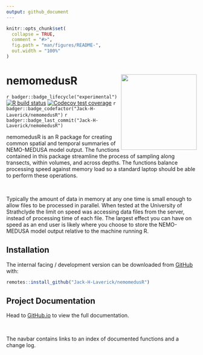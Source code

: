 ```yaml
---
output: github_document
---
```


<!-- README.md is generated from README.Rmd. Please edit that file -->

```r
knitr::opts_chunk$set(
  collapse = TRUE,
  comment = "#>",
  fig.path = "man/figures/README-",
  out.width = "100%"
)
```

# nemomedusR <a href='https://jack-h-laverick.github.io/nemomedusR'><img src='man/figures/logo.svg' align="right" height="200" /></a>

<!-- badges: start -->
`r badger::badge_lifecycle("experimental")`
[![R build status](https://github.com/Jack-H-Laverick/nemomedusR/workflows/R-CMD-check/badge.svg)](https://github.com/Jack-H-Laverick/nemomedusR/actions)
[![Codecov test coverage](https://codecov.io/gh/Jack-H-Laverick/nemomedusR/branch/main/graph/badge.svg)](https://codecov.io/gh/Jack-H-Laverick/nemomedusR?branch=master)
`r badger::badge_codefactor("Jack-H-Laverick/nemomedusR")`
`r badger::badge_last_commit("Jack-H-Laverick/nemomedusR")`
<!-- badges: end -->

nemomedusR is an R package for creating common spatial and temporal summaries of NEMO-MEDUSA model output. The functions contained in this package streamline the process of sampling along transects, within volumes, and across depths. The functions balance processing speed against memory load so a standard laptop should be able to perform these operations. 

<br/>

Typically the amount of data in memory at any one time is small enough to allow files to be processed in parallel. When tested at the University of Strathclyde the limit on speed was accessing data files from the server, instead of processing time of each file. The largest effect you can have on speed as an end user is likely where you choose to store the NEMO-MEDUSA model output relative to the machine running R.

## Installation

The internal facing / development version can be downloaded from [GitHub](https://github.com/) with:

``` r
remotes::install_github("Jack-H-Laverick/nemomedusR")
```

## Project Documentation

Head to [GitHub.io](https://jack-h-laverick.github.io/nemomedusR/index.html) to view the full documentation.

<br/>

The navbar contains links to an index of documented functions and a change log. 
